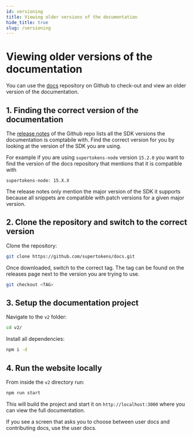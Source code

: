 ```yaml
---
id: versioning
title: Viewing older versions of the documentation
hide_title: true
slug: /versioning
---
```


# Viewing older versions of the documentation

You can use the [docs](https://github.com/supertokens/docs) repository on Github to check-out and view an older version of the documentation.

## 1. Finding the correct version of the documentation

The [release notes](https://github.com/supertokens/docs/releases) of the Github repo lists all the SDK versions the documentation is comptabile with. Find the correct version for you by looking at the version of the SDK you are using.

For example if you are using `supertokens-node` version `15.2.0` you want to find the version of the docs repository that mentions that it is compatible with 

```text
supertokens-node: 15.X.X
```

The release notes only mention the major version of the SDK it supports because all snippets are compatible with patch versions for a given major version.

## 2. Clone the repository and switch to the correct version

Clone the repository:

```bash
git clone https://github.com/supertokens/docs.git
```

Once downloaded, switch to the correct tag. The tag can be found on the releases page next to the version you are trying to use.

```bash
git checkout <TAG>
```

## 3. Setup the documentation project

Navigate to the `v2` folder:

```bash
cd v2/
```

Install all dependencies:

```bash
npm i -d
```

## 4. Run the website locally

From inside the `v2` directory run:

```bash
npm run start
```

This will build the project and start it on `http://localhost:3000` where you can view the full documentation.

If you see a screen that asks you to choose between user docs and contributing docs, use the user docs.